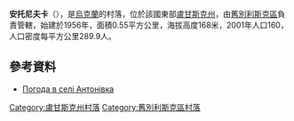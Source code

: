 {{coord|49|17|35|N|39|12|44|E|scale:100000|display=title}}

'''安托尼夫卡'''（{{lang-uk|Антонівка}}），是[[烏克蘭|烏克蘭]]的村落，位於該國東部[[盧甘斯克州|盧甘斯克州]]，由[[舊別利斯克區|舊別利斯克區]]負責管轄，始建於1956年，面積0.55平方公里，海拔高度168米，2001年人口160，人口密度每平方公里289.9人。

==參考資料==
* [http://weather.in.ua/ua/lyganskaja/284 Погода в селі Антонівка] {{Wayback|url=http://weather.in.ua/ua/lyganskaja/284 |date=20111220032250 }}

{{DEFAULTSORT:Антонівка}}
[[Category:盧甘斯克州村落|Category:盧甘斯克州村落]]
[[Category:舊別利斯克區村落|Category:舊別利斯克區村落]]


{{Luhansk-geo-stub}}